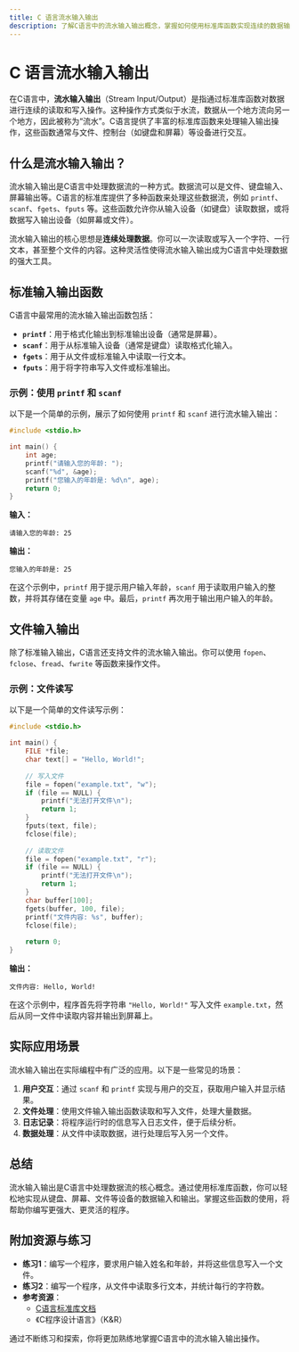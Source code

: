 ```yaml
---
title: C 语言流水输入输出
description: 了解C语言中的流水输入输出概念，掌握如何使用标准库函数实现连续的数据输入和输出操作。
---
```


# C 语言流水输入输出

在C语言中，**流水输入输出**（Stream Input/Output）是指通过标准库函数对数据进行连续的读取和写入操作。这种操作方式类似于水流，数据从一个地方流向另一个地方，因此被称为“流水”。C语言提供了丰富的标准库函数来处理输入输出操作，这些函数通常与文件、控制台（如键盘和屏幕）等设备进行交互。

## 什么是流水输入输出？

流水输入输出是C语言中处理数据流的一种方式。数据流可以是文件、键盘输入、屏幕输出等。C语言的标准库提供了多种函数来处理这些数据流，例如 `printf`、`scanf`、`fgets`、`fputs` 等。这些函数允许你从输入设备（如键盘）读取数据，或将数据写入输出设备（如屏幕或文件）。

流水输入输出的核心思想是**连续处理数据**。你可以一次读取或写入一个字符、一行文本，甚至整个文件的内容。这种灵活性使得流水输入输出成为C语言中处理数据的强大工具。

## 标准输入输出函数

C语言中最常用的流水输入输出函数包括：

- **`printf`**：用于格式化输出到标准输出设备（通常是屏幕）。
- **`scanf`**：用于从标准输入设备（通常是键盘）读取格式化输入。
- **`fgets`**：用于从文件或标准输入中读取一行文本。
- **`fputs`**：用于将字符串写入文件或标准输出。

### 示例：使用 `printf` 和 `scanf`

以下是一个简单的示例，展示了如何使用 `printf` 和 `scanf` 进行流水输入输出：

```c
#include <stdio.h>

int main() {
    int age;
    printf("请输入您的年龄: ");
    scanf("%d", &age);
    printf("您输入的年龄是: %d\n", age);
    return 0;
}
```

**输入：**
```
请输入您的年龄: 25
```

**输出：**
```
您输入的年龄是: 25
```

在这个示例中，`printf` 用于提示用户输入年龄，`scanf` 用于读取用户输入的整数，并将其存储在变量 `age` 中。最后，`printf` 再次用于输出用户输入的年龄。

## 文件输入输出

除了标准输入输出，C语言还支持文件的流水输入输出。你可以使用 `fopen`、`fclose`、`fread`、`fwrite` 等函数来操作文件。

### 示例：文件读写

以下是一个简单的文件读写示例：

```c
#include <stdio.h>

int main() {
    FILE *file;
    char text[] = "Hello, World!";
    
    // 写入文件
    file = fopen("example.txt", "w");
    if (file == NULL) {
        printf("无法打开文件\n");
        return 1;
    }
    fputs(text, file);
    fclose(file);
    
    // 读取文件
    file = fopen("example.txt", "r");
    if (file == NULL) {
        printf("无法打开文件\n");
        return 1;
    }
    char buffer[100];
    fgets(buffer, 100, file);
    printf("文件内容: %s", buffer);
    fclose(file);
    
    return 0;
}
```

**输出：**
```
文件内容: Hello, World!
```

在这个示例中，程序首先将字符串 `"Hello, World!"` 写入文件 `example.txt`，然后从同一文件中读取内容并输出到屏幕上。

## 实际应用场景

流水输入输出在实际编程中有广泛的应用。以下是一些常见的场景：

1. **用户交互**：通过 `scanf` 和 `printf` 实现与用户的交互，获取用户输入并显示结果。
2. **文件处理**：使用文件输入输出函数读取和写入文件，处理大量数据。
3. **日志记录**：将程序运行时的信息写入日志文件，便于后续分析。
4. **数据处理**：从文件中读取数据，进行处理后写入另一个文件。

## 总结

流水输入输出是C语言中处理数据流的核心概念。通过使用标准库函数，你可以轻松地实现从键盘、屏幕、文件等设备的数据输入和输出。掌握这些函数的使用，将帮助你编写更强大、更灵活的程序。

## 附加资源与练习

- **练习1**：编写一个程序，要求用户输入姓名和年龄，并将这些信息写入一个文件。
- **练习2**：编写一个程序，从文件中读取多行文本，并统计每行的字符数。
- **参考资源**：
  - [C语言标准库文档](https://en.cppreference.com/w/c)
  - 《C程序设计语言》（K&R）

通过不断练习和探索，你将更加熟练地掌握C语言中的流水输入输出操作。